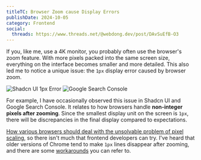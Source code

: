 ```yaml
---
titleTC: Browser Zoom cause Display Errors
publishDate: 2024-10-05
category: Frontend
social:
  threads: https://www.threads.net/@webdong.dev/post/DAvSuEfB-O3
---
```


If you, like me, use a 4K monitor, you probably often use the browser's zoom feature. With more pixels packed into the same screen size, everything on the interface becomes smaller and more detailed. This also led me to notice a unique issue: the `1px` display error caused by browser zoom.

![Shadcn UI 1px Error](one-px-offset.webp 'Shadcn UI 1px Error')
![Google Search Console](search-console.webp 'Google Search Console Strange Checkbox')

For example, I have occasionally observed this issue in Shadcn UI and Google Search Console. It relates to how browsers handle **non-integer pixels after zooming**. Since the smallest display unit on the screen is `1px`, there will be discrepancies in the final display compared to expectations.

[How various browsers should deal with the unsolvable problem of pixel scaling](https://stackoverflow.com/questions/32184316/html-border-thickness-on-zoom), so there isn't much that frontend developers can try. I've heard that older versions of Chrome tend to make `1px` lines disappear after zooming, and there are some [workarounds](https://muffinman.io/blog/fix-for-chrome-not-rendering-borders/) you can refer to.
